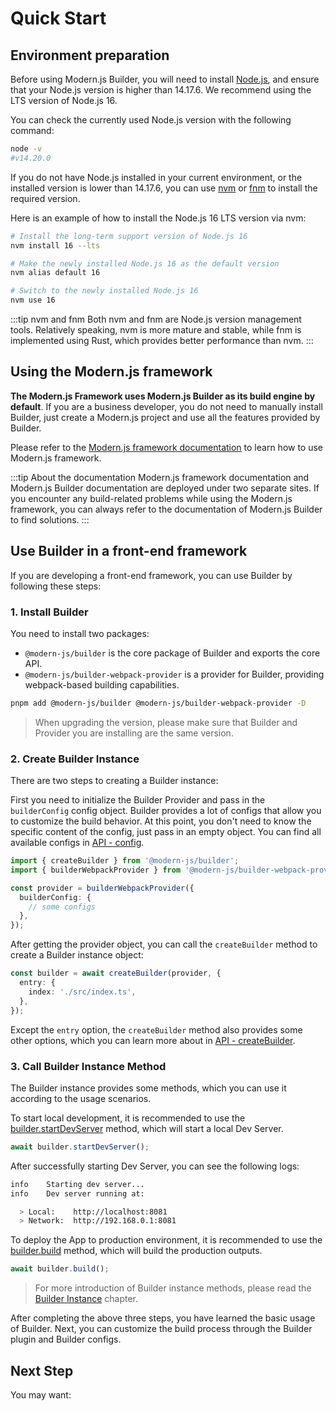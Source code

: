 # Quick Start

## Environment preparation

Before using Modern.js Builder, you will need to install [Node.js](https://nodejs.org/), and ensure that your Node.js version is higher than 14.17.6. We recommend using the LTS version of Node.js 16.

You can check the currently used Node.js version with the following command:

```bash
node -v
#v14.20.0
```

If you do not have Node.js installed in your current environment, or the installed version is lower than 14.17.6, you can use [nvm](https://github.com/nvm-sh/nvm) or [fnm](https://github.com/Schniz/fnm) to install the required version.

Here is an example of how to install the Node.js 16 LTS version via nvm:

```bash
# Install the long-term support version of Node.js 16
nvm install 16 --lts

# Make the newly installed Node.js 16 as the default version
nvm alias default 16

# Switch to the newly installed Node.js 16
nvm use 16
```

:::tip nvm and fnm
Both nvm and fnm are Node.js version management tools. Relatively speaking, nvm is more mature and stable, while fnm is implemented using Rust, which provides better performance than nvm.
:::

## Using the Modern.js framework

**The Modern.js Framework uses Modern.js Builder as its build engine by default**. If you are a business developer, you do not need to manually install Builder, just create a Modern.js project and use all the features provided by Builder.

Please refer to the [Modern.js framework documentation](https://modernjs.dev/) to learn how to use Modern.js framework.

:::tip About the documentation
Modern.js framework documentation and Modern.js Builder documentation are deployed under two separate sites. If you encounter any build-related problems while using the Modern.js framework, you can always refer to the documentation of Modern.js Builder to find solutions.
:::

## Use Builder in a front-end framework

If you are developing a front-end framework, you can use Builder by following these steps:

### 1. Install Builder

You need to install two packages:

- `@modern-js/builder` is the core package of Builder and exports the core API.
- `@modern-js/builder-webpack-provider` is a provider for Builder, providing webpack-based building capabilities.

```bash
pnpm add @modern-js/builder @modern-js/builder-webpack-provider -D
```

> When upgrading the version, please make sure that Builder and Provider you are installing are the same version.

### 2. Create Builder Instance

There are two steps to creating a Builder instance:

First you need to initialize the Builder Provider and pass in the `builderConfig` config object. Builder provides a lot of configs that allow you to customize the build behavior. At this point, you don't need to know the specific content of the config, just pass in an empty object. You can find all available configs in [API - config](/en/api/#config).

```ts
import { createBuilder } from '@modern-js/builder';
import { builderWebpackProvider } from '@modern-js/builder-webpack-provider';

const provider = builderWebpackProvider({
  builderConfig: {
    // some configs
  },
});
```

After getting the provider object, you can call the `createBuilder` method to create a Builder instance object:

```ts
const builder = await createBuilder(provider, {
  entry: {
    index: './src/index.ts',
  },
});
```

Except the `entry` option, the `createBuilder` method also provides some other options, which you can learn more about in [API - createBuilder](/en/api/builder-core.html#createbuilder).

### 3. Call Builder Instance Method

The Builder instance provides some methods, which you can use it according to the usage scenarios.

To start local development, it is recommended to use the [builder.startDevServer](/en/api/builder-instance.html#builder-startdevserver) method, which will start a local Dev Server.

```ts
await builder.startDevServer();
```

After successfully starting Dev Server, you can see the following logs:

```bash
info    Starting dev server...
info    Dev server running at:

  > Local:    http://localhost:8081
  > Network:  http://192.168.0.1:8081
```

To deploy the App to production environment, it is recommended to use the [builder.build](/en/api/builder-instance.html#builder-build) method, which will build the production outputs.

```ts
await builder.build();
```

> For more introduction of Builder instance methods, please read the [Builder Instance](/en/api/builder-instance.html) chapter.

After completing the above three steps, you have learned the basic usage of Builder. Next, you can customize the build process through the Builder plugin and Builder configs.

## Next Step

You may want:


<NextSteps>
  <Step
    href="/guide/glossary.html"
    title="Glossary"
    description="Learn about Builder related concepts"
  />
  <Step
    href="/guide/features.html"
    title="All Features"
    description="Learn all features of Builder"
  />
  <Step
    href="/api/index.html"
    title="API Reference"
    description="View detailed API documentation"
  />
</NextSteps>
